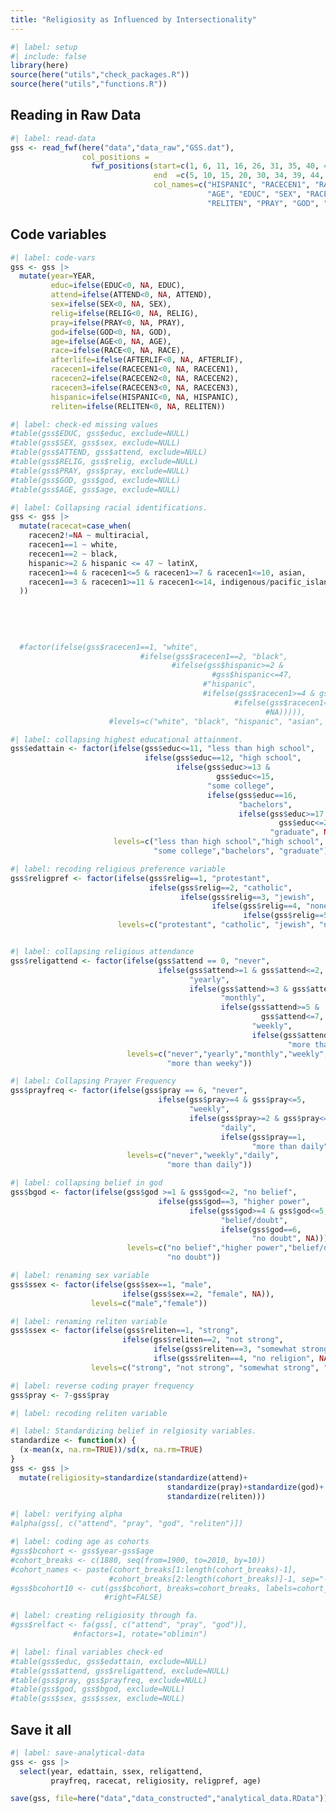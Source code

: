 ```yaml
---
title: "Religiosity as Influenced by Intersectionality"
---
```


```r
#| label: setup
#| include: false
library(here)
source(here("utils","check_packages.R"))
source(here("utils","functions.R"))
```

## Reading in Raw Data

```r
#| label: read-data
gss <- read_fwf(here("data","data_raw","GSS.dat"), 
                col_positions = 
                  fwf_positions(start=c(1, 6, 11, 16, 26, 31, 35, 40, 45, 49, 54, 59, 64, 69, 74),
                                end  =c(5, 10, 15, 20, 30, 34, 39, 44, 48, 53, 58, 63, 68, 73, 78),
                                col_names=c("HISPANIC", "RACECEN1", "RACECEN2", "RACECEN3",
                                            "AGE", "EDUC", "SEX", "RACE", "RELIG", "ATTEND",
                                            "RELITEN", "PRAY", "GOD", "AFTERLIF", "YEAR")))


```

## Code variables

```r
#| label: code-vars
gss <- gss |>
  mutate(year=YEAR,
         educ=ifelse(EDUC<0, NA, EDUC),
         attend=ifelse(ATTEND<0, NA, ATTEND),
         sex=ifelse(SEX<0, NA, SEX),
         relig=ifelse(RELIG<0, NA, RELIG),
         pray=ifelse(PRAY<0, NA, PRAY),
         god=ifelse(GOD<0, NA, GOD),
         age=ifelse(AGE<0, NA, AGE),
         race=ifelse(RACE<0, NA, RACE),
         afterlife=ifelse(AFTERLIF<0, NA, AFTERLIF),
         racecen1=ifelse(RACECEN1<0, NA, RACECEN1),
         racecen2=ifelse(RACECEN2<0, NA, RACECEN2),
         racecen3=ifelse(RACECEN3<0, NA, RACECEN3),
         hispanic=ifelse(HISPANIC<0, NA, HISPANIC),
         reliten=ifelse(RELITEN<0, NA, RELITEN))
```

```r
#| label: check-ed missing values
#table(gss$EDUC, gss$educ, exclude=NULL)
#table(gss$SEX, gss$sex, exclude=NULL)
#table(gss$ATTEND, gss$attend, exclude=NULL)
#table(gss$RELIG, gss$relig, exclude=NULL)
#table(gss$PRAY, gss$pray, exclude=NULL)
#table(gss$GOD, gss$god, exclude=NULL)
#table(gss$AGE, gss$age, exclude=NULL)
```

```r
#| label: Collapsing racial identifications.
gss <- gss |>
  mutate(racecat=case_when(
    racecen2!=NA ~ multiracial,
    racecen1==1 ~ white,
    rececen1==2 ~ black,
    hispanic>=2 & hispanic <= 47 ~ latinX,
    racecen1>=4 & racecen1<=5 & racecen1>=7 & racecen1<=10, asian,
    racecen1==3 & racecen1>=11 & racecen1<=14, indigenous/pacific_islander,
  ))
  
  
  
  
  
  #factor(ifelse(gss$racecen1==1, "white",
                             #ifelse(gss$racecen1==2, "black",
                                    #ifelse(gss$hispanic>=2 &
                                             #gss$hispanic<=47,
                                           #"hispanic",
                                           #ifelse(gss$racecen1>=4 & gss$racecen1<=5 & gss$racecen1>=7 & gss$racecen1<=10, "asain",
                                                  #ifelse(gss$racecen1==3 & gss$racecen1>=11 & gssracecen1<=14, "indigenous/pacific islander",
                                                         #NA))))),
                      #levels=c("white", "black", "hispanic", "asian", "indigenous/pacific islander"))

```

```r
#| label: collapsing highest educational attainment.
gss$edattain <- factor(ifelse(gss$educ<=11, "less than high school",
                              ifelse(gss$educ==12, "high school",
                                     ifelse(gss$educ>=13 & 
                                              gss$educ<=15,
                                            "some college",
                                            ifelse(gss$educ==16,
                                                   "bachelors",
                                                   ifelse(gss$educ>=17 & 
                                                            gss$educ<=20,
                                                          "graduate", NA))))),
                       levels=c("less than high school","high school",
                                "some college","bachelors", "graduate"))
```

```r
#| label: recoding religious preference variable
gss$religpref <- factor(ifelse(gss$relig==1, "protestant",
                               ifelse(gss$relig==2, "catholic",
                                      ifelse(gss$relig==3, "jewish",
                                             ifelse(gss$relig==4, "none",
                                                    ifelse(gss$relig==5, "other", NA))))),
                        levels=c("protestant", "catholic", "jewish", "none", "other"))



```

```r
#| label: collapsing religious attendance
gss$religattend <- factor(ifelse(gss$attend == 0, "never",
                                 ifelse(gss$attend>=1 & gss$attend<=2,
                                        "yearly",
                                        ifelse(gss$attend>=3 & gss$attend<=4,
                                               "monthly",
                                               ifelse(gss$attend>=5 &
                                                        gss$attend<=7,
                                                      "weekly",
                                                      ifelse(gss$attend==8,
                                                              "more than weeky", NA))))),
                          levels=c("never","yearly","monthly","weekly",
                                   "more than weeky"))
```

```r
#| label: Collapsing Prayer Frequency
gss$prayfreq <- factor(ifelse(gss$pray == 6, "never",
                                 ifelse(gss$pray>=4 & gss$pray<=5,
                                        "weekly",
                                        ifelse(gss$pray>=2 & gss$pray<=3,
                                               "daily",
                                               ifelse(gss$pray==1,
                                                      "more than daily", NA)))),
                          levels=c("never","weekly","daily",
                                   "more than daily"))
```

```r
#| label: collapsing belief in god
gss$bgod <- factor(ifelse(gss$god >=1 & gss$god<=2, "no belief",
                                 ifelse(gss$god==3, "higher power",
                                        ifelse(gss$god>=4 & gss$god<=5,
                                               "belief/doubt",
                                               ifelse(gss$god==6,
                                                      "no doubt", NA)))),
                          levels=c("no belief","higher power","belief/doubt",
                                   "no doubt"))
```

```r
#| label: renaming sex variable
gss$ssex <- factor(ifelse(gss$sex==1, "male",
                         ifelse(gss$sex==2, "female", NA)),
                  levels=c("male","female")) 
```

```r
#| label: renaming reliten variable
gss$ssex <- factor(ifelse(gss$reliten==1, "strong",
                         ifelse(gss$reliten==2, "not strong",
                                ifelse(gss$reliten==3, "somewhat strong",
                                iflse(gss$reliten==4, "no religion", NA)))),
                  levels=c("strong", "not strong", "somewhat strong", "no religion")) 
```

```r
#| label: reverse coding prayer frequency
gss$pray <- 7-gss$pray
```

```r
#| label: recoding reliten variable

```

```r
#| label: Standardizing belief in relgiosity variables.
standardize <- function(x) {
  (x-mean(x, na.rm=TRUE))/sd(x, na.rm=TRUE)
}
gss <- gss |>
  mutate(religiosity=standardize(standardize(attend)+
                                   standardize(pray)+standardize(god)+
                                   standardize(reliten)))
```

```r
#| label: verifying alpha
#alpha(gss[, c("attend", "pray", "god", "reliten")])
```

```r
#| label: coding age as cohorts
#gss$bcohort <- gss$year-gss$age
#cohort_breaks <- c(1880, seq(from=1900, to=2010, by=10))
#cohort_names <- paste(cohort_breaks[1:length(cohort_breaks)-1],
                      #cohort_breaks[2:length(cohort_breaks)]-1, sep="-")
#gss$bcohort10 <- cut(gss$bcohort, breaks=cohort_breaks, labels=cohort_names, 
                     #right=FALSE)
```

```r
#| label: creating religiosity through fa.
#gss$relfact <- fa(gss[, c("attend", "pray", "god")],
              #nfactors=1, rotate="oblimin")
```

```r
#| label: final variables check-ed
#table(gss$educ, gss$edattain, exclude=NULL)
#table(gss$attend, gss$religattend, exclude=NULL)
#table(gss$pray, gss$prayfreq, exclude=NULL)
#table(gss$god, gss$bgod, exclude=NULL)
#table(gss$sex, gss$ssex, exclude=NULL)
```

## Save it all

```r
#| label: save-analytical-data
gss <- gss |>
  select(year, edattain, ssex, religattend,
         prayfreq, racecat, religiosity, religpref, age)

save(gss, file=here("data","data_constructed","analytical_data.RData"))
```